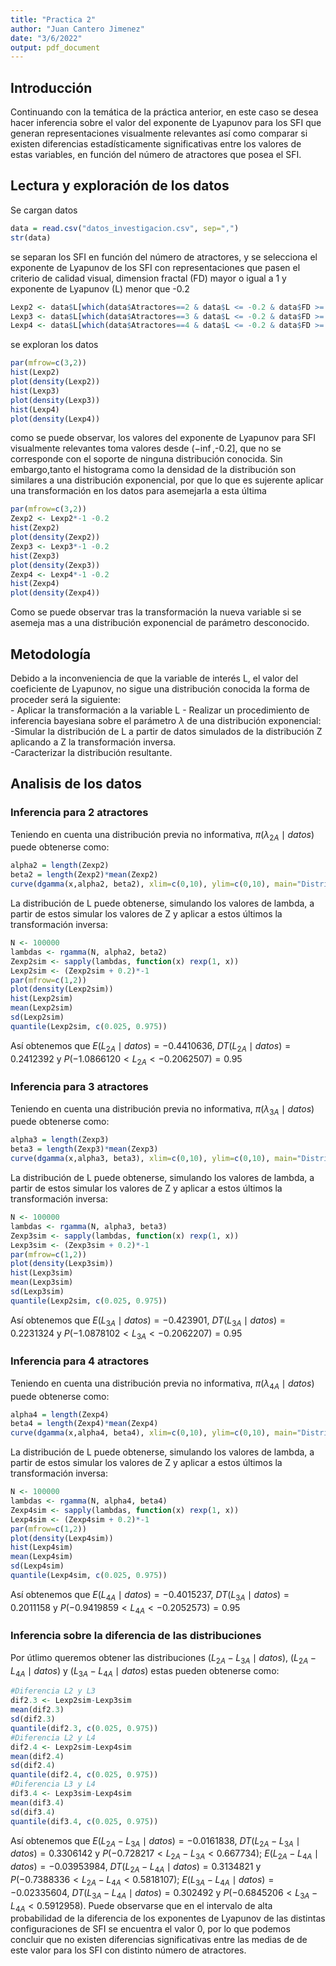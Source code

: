 ```yaml
---
title: "Practica 2"
author: "Juan Cantero Jimenez"
date: "3/6/2022"
output: pdf_document
---
```

## Introducción

Continuando con la temática de la práctica anterior, en este caso se desea hacer inferencia sobre el valor del exponente de Lyapunov para los SFI que generan representaciones visualmente relevantes así como comparar si existen diferencias estadísticamente significativas entre los valores de estas variables, en función del número de atractores que posea el SFI. 
 
## Lectura y exploración de los datos

Se cargan datos

```r
data = read.csv("datos_investigacion.csv", sep=",")
str(data)
```  
se separan los SFI en función del número de atractores, y se selecciona el exponente de Lyapunov de los SFI con representaciones que pasen el criterio de calidad visual, dimension fractal (FD) mayor o igual a 1 y exponente de Lyapunov (L) menor que -0.2

```r
Lexp2 <- data$L[which(data$Atractores==2 & data$L <= -0.2 & data$FD >= 1 &  data$FD != Inf & data$FD != -Inf & data$L != -Inf & data$L != Inf)]
Lexp3 <- data$L[which(data$Atractores==3 & data$L <= -0.2 & data$FD >= 1 &  data$FD != Inf & data$FD != -Inf & data$L != -Inf & data$L != Inf)]
Lexp4 <- data$L[which(data$Atractores==4 & data$L <= -0.2 & data$FD >= 1 &  data$FD != Inf & data$FD != -Inf & data$L != -Inf & data$L != Inf)]
```  

se exploran los datos

```r

par(mfrow=c(3,2))
hist(Lexp2)
plot(density(Lexp2))
hist(Lexp3)
plot(density(Lexp3))
hist(Lexp4)
plot(density(Lexp4))
```
como se puede observar, los valores del exponente de Lyapunov para SFI visualmente relevantes toma valores desde ($-\inf$,-0.2], que no se corresponde con el soporte de ninguna distribución conocida. Sin embargo,tanto el histograma como la densidad de la distribución son similares a una distribución exponencial, por que lo que es sujerente aplicar una transformación en los datos para asemejarla a esta última


```r
par(mfrow=c(3,2))
Zexp2 <- Lexp2*-1 -0.2
hist(Zexp2)
plot(density(Zexp2))
Zexp3 <- Lexp3*-1 -0.2
hist(Zexp3)
plot(density(Zexp3))
Zexp4 <- Lexp4*-1 -0.2
hist(Zexp4)
plot(density(Zexp4))
```  
Como se puede observar tras la transformación la nueva variable si se asemeja mas a una distribución exponencial de parámetro desconocido. 


## Metodología

Debido a la inconveniencia de que la variable de interés L, el valor del coeficiente de Lyapunov, no sigue una distribución conocida la forma de proceder será la siguiente:  
- Aplicar la transformación a la variable L
\begin{gather}
L: valor\;del\;exponente\;de\;Lyapunovde\;los\;SFI\;relevantes\\  
Z = -1*L -0.2
\end{gather}
- Realizar un procedimiento de inferencia bayesiana sobre el parámetro $\lambda$ de una distribución exponencial:
\begin{gather}
Z \sim Ex(\lambda)\\  
\pi(\lambda) = 1/\lambda\; Previa\\
\pi(\lambda \mid datos) = Ga(\lambda \mid n, \bar{y}n)\;Posteriori
\end{gather}
-Simular la distribución de L a partir de datos simulados de la distribución Z aplicando a Z la transformación inversa.  
-Caracterizar la distribución resultante.

## Analisis de los datos

### Inferencia para 2 atractores

Teniendo en cuenta una distribución previa no informativa, $\pi(\lambda_{2A} \mid datos)$ puede obtenerse como:

```r
alpha2 = length(Zexp2)
beta2 = length(Zexp2)*mean(Zexp2)
curve(dgamma(x,alpha2, beta2), xlim=c(0,10), ylim=c(0,10), main="Distribución de lambda dado los datos")
```  

La distribución de L puede obtenerse, simulando los valores de lambda, a partir de estos simular los valores de Z y aplicar a estos últimos la transformación inversa:

```r
N <- 100000
lambdas <- rgamma(N, alpha2, beta2)
Zexp2sim <- sapply(lambdas, function(x) rexp(1, x))
Lexp2sim <- (Zexp2sim + 0.2)*-1
par(mfrow=c(1,2))
plot(density(Lexp2sim))
hist(Lexp2sim)
mean(Lexp2sim)
sd(Lexp2sim)
quantile(Lexp2sim, c(0.025, 0.975))
```  
Así obtenemos que $E(L_{2A} \mid datos) = -0.4410636$, $DT(L_{2A} \mid datos) =0.2412392$ y $P(-1.0866120 < L_{2A} < -0.2062507 )=0.95$

### Inferencia para 3 atractores

Teniendo en cuenta una distribución previa no informativa, $\pi(\lambda_{3A} \mid datos)$ puede obtenerse como:

```r
alpha3 = length(Zexp3)
beta3 = length(Zexp3)*mean(Zexp3)
curve(dgamma(x,alpha3, beta3), xlim=c(0,10), ylim=c(0,10), main="Distribución de lambda dado los datos")
```  

La distribución de L puede obtenerse, simulando los valores de lambda, a partir de estos simular los valores de Z y aplicar a estos últimos la transformación inversa:

```r
N <- 100000
lambdas <- rgamma(N, alpha3, beta3)
Zexp3sim <- sapply(lambdas, function(x) rexp(1, x))
Lexp3sim <- (Zexp3sim + 0.2)*-1
par(mfrow=c(1,2))
plot(density(Lexp3sim))
hist(Lexp3sim)
mean(Lexp3sim)
sd(Lexp3sim)
quantile(Lexp2sim, c(0.025, 0.975))
```  
Así obtenemos que $E(L_{3A} \mid datos) = -0.423901$, $DT(L_{3A} \mid datos) =0.2231324$ y $P(-1.0878102 < L_{3A} < -0.2062207 )=0.95$


### Inferencia para 4 atractores

Teniendo en cuenta una distribución previa no informativa, $\pi(\lambda_{4A} \mid datos)$ puede obtenerse como:

```r
alpha4 = length(Zexp4)
beta4 = length(Zexp4)*mean(Zexp4)
curve(dgamma(x,alpha4, beta4), xlim=c(0,10), ylim=c(0,10), main="Distribución de lambda dado los datos")
```  

La distribución de L puede obtenerse, simulando los valores de lambda, a partir de estos simular los valores de Z y aplicar a estos últimos la transformación inversa:

```r
N <- 100000
lambdas <- rgamma(N, alpha4, beta4)
Zexp4sim <- sapply(lambdas, function(x) rexp(1, x))
Lexp4sim <- (Zexp4sim + 0.2)*-1
par(mfrow=c(1,2))
plot(density(Lexp4sim))
hist(Lexp4sim)
mean(Lexp4sim)
sd(Lexp4sim)
quantile(Lexp4sim, c(0.025, 0.975))
```  

Así obtenemos que $E(L_{4A} \mid datos) = -0.4015237$, $DT(L_{3A} \mid datos) =0.2011158$ y $P(-0.9419859 < L_{4A} < -0.2052573 )=0.95$


### Inferencia sobre la diferencia de las distribuciones

Por útlimo queremos obtener las distribuciones $(L_{2A}-L_{3A} \mid datos)$, $(L_{2A}-L_{4A} \mid datos)$ y $(L_{3A}-L_{4A} \mid datos)$ estas pueden obtenerse como:

```r
#Diferencia L2 y L3
dif2.3 <- Lexp2sim-Lexp3sim
mean(dif2.3)
sd(dif2.3)
quantile(dif2.3, c(0.025, 0.975))
#Diferencia L2 y L4
dif2.4 <- Lexp2sim-Lexp4sim
mean(dif2.4)
sd(dif2.4)
quantile(dif2.4, c(0.025, 0.975))
#Diferencia L3 y L4
dif3.4 <- Lexp3sim-Lexp4sim
mean(dif3.4)
sd(dif3.4)
quantile(dif3.4, c(0.025, 0.975))
```
Así obtenemos que $E(L_{2A}-L_{3A} \mid datos)=-0.0161838$, $DT(L_{2A}-L_{3A} \mid datos)= 0.3306142$ y $P(-0.728217 < L_{2A}-L_{3A} < 0.667734)$; $E(L_{2A}-L_{4A} \mid datos)=-0.03953984$, $DT(L_{2A}-L_{4A} \mid datos)=0.3134821$ y $P(-0.7388336  < L_{2A}-L_{4A} < 0.5818107 )$; $E(L_{3A}-L_{4A} \mid datos)=-0.02335604$, $DT(L_{3A}-L_{4A} \mid datos)=0.302492$ y $P(-0.6845206 < L_{3A}-L_{4A} < 0.5912958)$. Puede observarse que en el intervalo de alta probabilidad de la diferencia de los exponentes de Lyapunov de las distintas configuraciones de SFI se encuentra el valor 0, por lo que podemos concluir que no existen diferencias significativas entre las medias de de este valor para los SFI con distinto número de atractores.  
